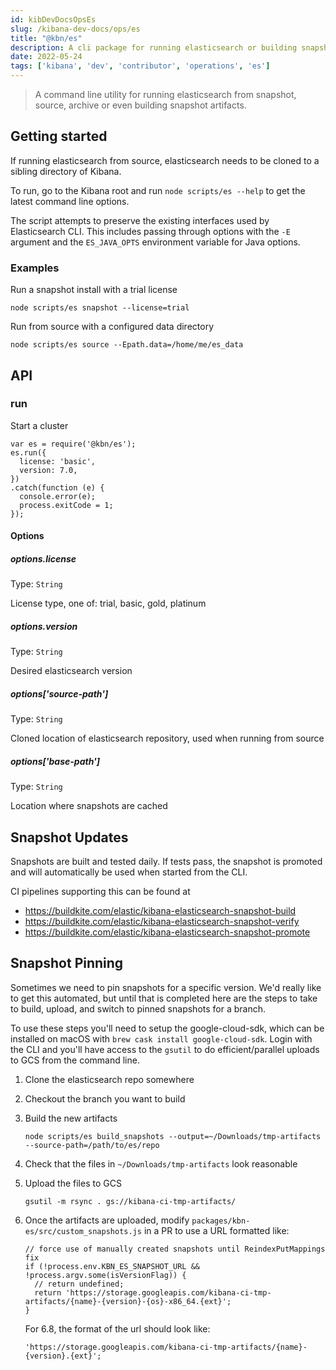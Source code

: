 ```yaml
---
id: kibDevDocsOpsEs
slug: /kibana-dev-docs/ops/es
title: "@kbn/es"
description: A cli package for running elasticsearch or building snapshot artifacts
date: 2022-05-24
tags: ['kibana', 'dev', 'contributor', 'operations', 'es']
---
```


> A command line utility for running elasticsearch from snapshot, source, archive or even building snapshot artifacts. 

## Getting started
If running elasticsearch from source, elasticsearch needs to be cloned to a sibling directory of Kibana.

To run, go to the Kibana root and run `node scripts/es --help` to get the latest command line options.

The script attempts to preserve the existing interfaces used by Elasticsearch CLI. This includes passing through options with the `-E` argument and the `ES_JAVA_OPTS` environment variable for Java options.

### Examples

Run a snapshot install with a trial license
```
node scripts/es snapshot --license=trial
```

Run from source with a configured data directory
```
node scripts/es source --Epath.data=/home/me/es_data
```

## API

### run
Start a cluster
```
var es = require('@kbn/es');
es.run({
  license: 'basic',
  version: 7.0,
})
.catch(function (e) {
  console.error(e);
  process.exitCode = 1;
});
```

#### Options

##### options.license

Type: `String`

License type, one of: trial, basic, gold, platinum

##### options.version

Type: `String`

Desired elasticsearch version

##### options['source-path']

Type: `String`

Cloned location of elasticsearch repository, used when running from source

##### options['base-path']

Type: `String`

Location where snapshots are cached

## Snapshot Updates

Snapshots are built and tested daily.  If tests pass, the snapshot is promoted and will automatically be used when started from the CLI.

CI pipelines supporting this can be found at
- https://buildkite.com/elastic/kibana-elasticsearch-snapshot-build
- https://buildkite.com/elastic/kibana-elasticsearch-snapshot-verify
- https://buildkite.com/elastic/kibana-elasticsearch-snapshot-promote

## Snapshot Pinning

Sometimes we need to pin snapshots for a specific version. We'd really like to get this automated, but until that is completed here are the steps to take to build, upload, and switch to pinned snapshots for a branch.

To use these steps you'll need to setup the google-cloud-sdk, which can be installed on macOS with `brew cask install google-cloud-sdk`. Login with the CLI and you'll have access to the `gsutil` to do efficient/parallel uploads to GCS from the command line.

 1. Clone the elasticsearch repo somewhere
 2. Checkout the branch you want to build
 3. Build the new artifacts

    ```
    node scripts/es build_snapshots --output=~/Downloads/tmp-artifacts --source-path=/path/to/es/repo
    ```

 4. Check that the files in `~/Downloads/tmp-artifacts` look reasonable
 5. Upload the files to GCS

    ```
    gsutil -m rsync . gs://kibana-ci-tmp-artifacts/
    ```

 6. Once the artifacts are uploaded, modify `packages/kbn-es/src/custom_snapshots.js` in a PR to use a URL formatted like:

    ```
    // force use of manually created snapshots until ReindexPutMappings fix
    if (!process.env.KBN_ES_SNAPSHOT_URL && !process.argv.some(isVersionFlag)) {
      // return undefined;
      return 'https://storage.googleapis.com/kibana-ci-tmp-artifacts/{name}-{version}-{os}-x86_64.{ext}';
    }
    ```

    For 6.8, the format of the url should look like:

    ```
    'https://storage.googleapis.com/kibana-ci-tmp-artifacts/{name}-{version}.{ext}';
    ```